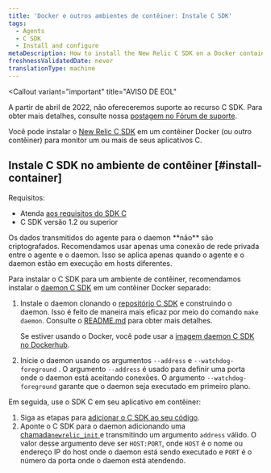 ```yaml
---
title: 'Docker e outros ambientes de contêiner: Instale C SDK'
tags:
  - Agents
  - C SDK
  - Install and configure
metaDescription: How to install the New Relic C SDK on a Docker container (or other container) to monitor one or more of your C applications.
freshnessValidatedDate: never
translationType: machine
---
```


<Callout
  variant="important"
  title="AVISO DE EOL"
>
  A partir de abril de 2022, não ofereceremos suporte ao recurso C SDK. Para obter mais detalhes, consulte nossa [postagem no Fórum de suporte](https://discuss.newrelic.com/t/q1-bulk-eol-announcement-fy23/181744).
</Callout>

Você pode instalar o [New Relic C SDK](/docs/agents/c-sdk/get-started/introduction-c-sdk) em um contêiner Docker (ou outro contêiner) para monitor um ou mais de seus aplicativos C.

## Instale C SDK no ambiente de contêiner [#install-container]

Requisitos:

* Atenda [aos requisitos do SDK C](/docs/agents/c-sdk/get-started/c-sdk-compatibility-requirements)
* C SDK versão 1.2 ou superior

<Callout variant="caution">
  Os dados transmitidos do agente para o daemon **não** são criptografados. Recomendamos usar apenas uma conexão de rede privada entre o agente e o daemon. Isso se aplica apenas quando o agente e o daemon estão em execução em hosts diferentes.
</Callout>

Para instalar o C SDK para um ambiente de contêiner, recomendamos instalar o [daemon C SDK](/docs/agents/c-sdk/get-started/introduction-c-sdk#architecture) em um contêiner Docker separado:

1. Instale o daemon clonando o [repositório C SDK](https://github.com/newrelic/c-sdk) e construindo o daemon. Isso é feito de maneira mais eficaz por meio do comando `make daemon`. Consulte o [README.md](https://github.com/newrelic/c-sdk/blob/master/README.md#building-the-c-sdk) para obter mais detalhes.

   Se estiver usando o Docker, você pode usar a [imagem daemon C SDK no Dockerhub](https://hub.docker.com/r/newrelic/c-daemon).

2. Inicie o daemon usando os argumentos `--address` e `--watchdog-foreground` . O argumento `--address` é usado para definir uma porta onde o daemon está aceitando conexões. O argumento `--watchdog-foreground` garante que o daemon seja executado em primeiro plano.

Em seguida, use o SDK C em seu aplicativo em contêiner:

1. Siga as etapas para [adicionar o C SDK ao seu código](/docs/agents/c-sdk/install-configure/install-c-sdk-compile-link-your-code).
2. Aponte o C SDK para o daemon adicionando uma [chamada`newrelic_init` ](https://newrelic.github.io/c-sdk/libnewrelic_8h.html#a03f07e64a51b5f0cd51caa4f28c8b6c1)e transmitindo um argumento `address` válido. O valor desse argumento deve ser `HOST:PORT`, onde `HOST` é o nome ou endereço IP do host onde o daemon está sendo executado e `PORT` é o número da porta onde o daemon está atendendo.